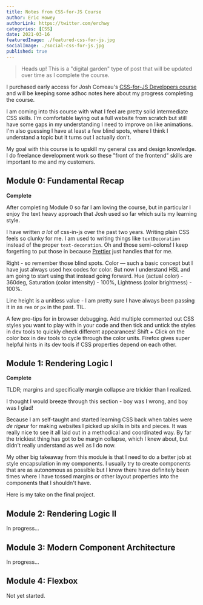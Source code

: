 ```yaml
---
title: Notes from CSS-for-JS Course
author: Eric Howey
authorLink: https://twitter.com/erchwy
categories: [CSS]
date: 2021-03-16
featuredImage: ./featured-css-for-js.jpg
socialImage: ./social-css-for-js.jpg
published: true
---
```


> Heads up! This is a "digital garden" type of post that will be updated over time as I complete the course.

I purchased early access for Josh Comeau's [CSS-for-JS Developers course](https://css-for-js.dev/) and will be keeping some adhoc notes here about my progress completing the course.

I am coming into this course with what I feel are pretty solid intermediate CSS skills. I'm comfortable laying out a full website from scratch but still have some gaps in my understanding I need to improve on like animations. I'm also guessing I have at least a few blind spots, where I think I understand a topic but it turns out I actually don't.

My goal with this course is to upskill my general css and design knowledge. I do freelance development work so these "front of the frontend" skills are important to me and my customers.

## Module 0: Fundamental Recap

**Complete**

After completing Module 0 so far I am loving the course, but in particular I enjoy the text heavy approach that Josh used so far which suits my learning style.

I have written _a lot_ of css-in-js over the past two years. Writing plain CSS feels so clunky for me. I am used to writing things like `textDecoration` instead of the proper `text-decoration`. Oh and those semi-colons! I keep forgetting to put those in because [Prettier](https://prettier.io/) just handles that for me.

Right - so remember those blind spots. Color — such a basic concept but I have just always used hex codes for color. But now I understand HSL and am going to start using that instead going forward. Hue (actual color) - 360deg, Saturation (color intensity) - 100%, Lightness (color brightness) - 100%.

Line height is a unitless value - I am pretty sure I have always been passing it in as `rem` or `px` in the past. TIL.

A few pro-tips for in browser debugging. Add multiple commented out CSS styles you want to play with in your code and then tick and untick the styles in dev tools to quickly check different appearances! Shift + Click on the color box in dev tools to cycle through the color units. Firefox gives super helpful hints in its dev tools if CSS properties depend on each other.

## Module 1: Rendering Logic I

**Complete**

TLDR; margins and specifically margin collapse are trickier than I realized.

I thought I would breeze through this section - boy was I wrong, and boy was I glad!

Because I am self-taught and started learning CSS back when tables were _de rigeur_ for making websites I picked up skills in bits and pieces. It was really nice to see it all laid out in a methodical and coordinated way. By far the trickiest thing has got to be margin collapse, which I knew about, but didn't really understand as well as I do now.

My other big takeaway from this module is that I need to do a better job at style encapsulation in my components. I usually try to create components that are as autonomous as possible but I know there have definitely been times where I have tossed margins or other layout properties into the components that I shouldn't have.

Here is my take on the final project.

<CodeSandbox codeSandboxId="huckleberry-forked-8h9s7" />

## Module 2: Rendering Logic II

In progress...

## Module 3: Modern Component Architecture

In progress...

## Module 4: Flexbox

Not yet started.
